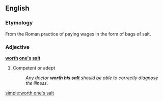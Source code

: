 ==English==

===Etymology===
From the Roman practice of paying wages in the form of bags of salt.

===Adjective===
'''[[worth]] [[one's]] [[salt]]'''

# {{idiomatic}} Competent or adept
#:  ''Any doctor '''worth his salt''' should be able to correctly diagnose the illness.''

[[simple:worth one's salt]]